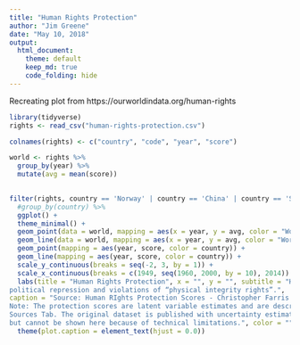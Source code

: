 ```yaml
---
title: "Human Rights Protection"
author: "Jim Greene"
date: "May 10, 2018"
output: 
  html_document:
    theme: default
    keep_md: true
    code_folding: hide
---
```


Recreating plot from https://ourworldindata.org/human-rights


```r
library(tidyverse)
rights <- read_csv("human-rights-protection.csv")
```

```r
colnames(rights) <- c("country", "code", "year", "score")

world <- rights %>% 
  group_by(year) %>%
  mutate(avg = mean(score))
  

filter(rights, country == 'Norway' | country == 'China' | country == 'South Korea' | country == 'Hungary' | country == "Albania") %>%
  #group_by(country) %>%
  ggplot() +
  theme_minimal() +
  geom_point(data = world, mapping = aes(x = year, y = avg, color = "World")) +
  geom_line(data = world, mapping = aes(x = year, y = avg, color = "World")) +
  geom_point(mapping = aes(year, score, color = country)) +
  geom_line(mapping = aes(year, score, color = country)) +
  scale_y_continuous(breaks = seq(-2, 3, by = 1)) +
  scale_x_continuous(breaks = c(1949, seq(1960, 2000, by = 10), 2014)) +
  labs(title = "Human Rights Protection", x = "", y = "", subtitle = "Higher values indicate better human rights protection. The human rights scores measure protection from
political repression and violations of “physical integrity rights”.", 
caption = "Source: Human RIghts Protection Scores - Christopher Farris (2014) and Keith Schnakenburg
Note: The protection scores are latent variable estimates and are described in more detail in the
Sources Tab. The original dataset is published with uncertainty estimates, which should be considered
but cannot be shown here because of technical limitations.", color = "") +
  theme(plot.caption = element_text(hjust = 0.0))
```
